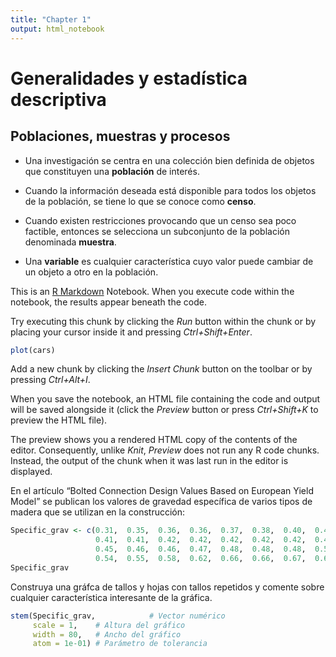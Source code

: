 ```yaml
---
title: "Chapter 1"
output: html_notebook
---
```


# Generalidades y estadística descriptiva 

## Poblaciones, muestras y procesos

- Una investigación se centra en una colección bien definida de objetos que constituyen una **población** de interés. <br>

- Cuando la información deseada está disponible para todos los objetos de la población, se tiene lo que se conoce como **censo**. <br>

- Cuando existen restricciones provocando que un censo sea poco factible, entonces se selecciona un subconjunto de la población denominada **muestra**. <br>

- Una **variable** es cualquier característica cuyo valor puede cambiar de un objeto a otro en la población. <br>


This is an [R Markdown](http://rmarkdown.rstudio.com) Notebook. When you execute code within the notebook, the results appear beneath the code. 

Try executing this chunk by clicking the *Run* button within the chunk or by placing your cursor inside it and pressing *Ctrl+Shift+Enter*. 

```r
plot(cars)
```

Add a new chunk by clicking the *Insert Chunk* button on the toolbar or by pressing *Ctrl+Alt+I*.

When you save the notebook, an HTML file containing the code and output will be saved alongside it (click the *Preview* button or press *Ctrl+Shift+K* to preview the HTML file).

The preview shows you a rendered HTML copy of the contents of the editor. Consequently, unlike *Knit*, *Preview* does not run any R code chunks. Instead, the output of the chunk when it was last run in the editor is displayed.

En el artículo "Bolted Connection Design Values Based on European Yield Model" se publican los valores de gravedad específica de varios tipos de madera que se utilizan en la construcción:


```r
Specific_grav <- c(0.31,  0.35,  0.36,  0.36,  0.37,  0.38,  0.40,  0.40,  0.40,
                   0.41,  0.41,  0.42,  0.42,  0.42,  0.42,  0.42,  0.43,  0.44,
                   0.45,  0.46,  0.46,  0.47,  0.48,  0.48,  0.48,  0.51,  0.54,
                   0.54,  0.55,  0.58,  0.62,  0.66,  0.66,  0.67,  0.68,  0.75)
Specific_grav
```
Construya una gráfca de tallos y hojas con tallos repetidos y comente sobre cualquier característica interesante de la gráfica.

```r
stem(Specific_grav,            # Vector numérico
     scale = 1,    # Altura del gráfico
     width = 80,   # Ancho del gráfico
     atom = 1e-01) # Parámetro de tolerancia
```

